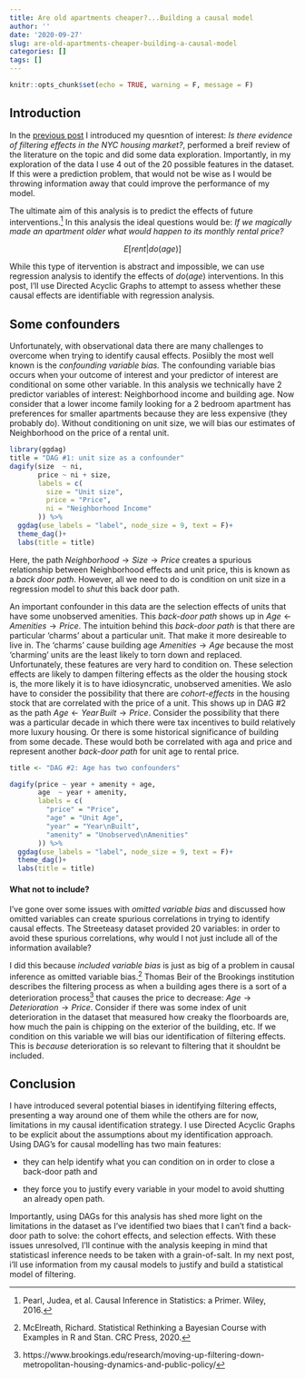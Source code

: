 ```yaml
---
title: Are old apartments cheaper?...Building a causal model
author: ''
date: '2020-09-27'
slug: are-old-apartments-cheaper-building-a-causal-model
categories: []
tags: []
---
```


```r
knitr::opts_chunk$set(echo = TRUE, warning = F, message = F)
```


## Introduction

In the [previous post](https://tfarley10.github.io/2020/09/26/are-old-apartments-cheaper-part-1/) I introduced my quesntion of interest: *Is there evidence of filtering effects in the NYC housing market?*, performed a breif review of the literature on the topic and did some data exploration. Importantly, in my exploration of the data I use 4 out of the 20 possible features in the dataset. If this were a prediction problem, that would not be wise as I would be throwing information away that could improve the performance of my model. 

The ultimate aim of this analysis is to predict the effects of future interventions.[^2] In this analysis the ideal questions would be: *If we magically made an apartment older what would happen to its monthly rental price?* 

$$E[rent|do(age)]$$

While this type of itervention is abstract and impossible, we can use regression analysis to identify the effects of  $do(age)$ interventions. In this post, I'll use Directed Acyclic Graphs to attempt to assess whether these causal effects are identifiable with regression analysis. 

## Some confounders

Unfortunately, with observational data there are many challenges to overcome when trying to identify causal effects. Posiibly the most well known is the *confounding variable bias.* The confounding variable bias occurs when your outcome of interest and your predictor of interest are conditional on some other variable. In this analysis we technically have 2 predictor variables of interest: Neighborhood income and building age. Now consider that a lower income family  looking for a 2 bedroom apartment has preferences for smaller apartments because they are less expensive (they probably do). Without conditioning on unit size, we will bias our estimates of Neighborhood on the price of a rental unit. 

```r

library(ggdag)
title = "DAG #1: unit size as a confounder"
dagify(size  ~ ni,
       price ~ ni + size,
       labels = c(
         size = "Unit size",
         price = "Price",
         ni = "Neighborhood Income"
       )) %>% 
  ggdag(use_labels = "label", node_size = 9, text = F)+
  theme_dag()+
  labs(title = title)


```

Here, the path $Neighborhood\rightarrow Size\rightarrow Price$ creates a spurious relationship between Neighborhood effects and unit price, this is known as a *back door path*. However, all we need to do is condition on unit size in a regression model to *shut* this back door path. 

An important confounder in this data are the selection effects of units that have some unobserved amenities. This *back-door path* shows up in $Age\leftarrow Amenities\rightarrow Price$. The intuition behind this *back-door path* is that there are particular 'charms' about a particular unit. That make it more desireable to live in. The 'charms' cause building age $Amenities \rightarrow Age$ because the most 'charming' units are the least likely to torn down and replaced. Unfortunately, these features are very hard to condition on.  These selection effects are likely to dampen filtering effects as the older the housing stock is, the more likely it is to have idiosyncratic, unobserved amenities. 
We aslo have to consider the possibility that there are *cohort-effects* in  the housing stock that are correlated with the price of a unit. This shows up in DAG #2 as the path $Age \leftarrow Year\, Built \rightarrow Price$. Consider the possibility that there was a particular decade in which there were tax incentives to build relatively more luxury housing. Or there is some historical significance of building from some decade. These would both be correlated with aga and price and represent another *back-door path* for unit age to rental price. 
```r

title <- "DAG #2: Age has two confounders"

dagify(price ~ year + amenity + age,
       age  ~ year + amenity,
       labels = c(
         "price" = "Price",
         "age" = "Unit Age",
         "year" = "Year\nBuilt",
         "amenity" = "Unobserved\nAmenities"
       )) %>% 
  ggdag(use_labels = "label", node_size = 9, text = F)+
  theme_dag()+
  labs(title = title)
```




#### What not to include?

I've gone over some issues with *omitted variable bias* and discussed how omitted variables can create spurious correlations in trying to identify causal effects. The Streeteasy dataset provided 20 variables: in order to avoid these spurious correlations, why would I not just include all of the information available? 

I did this because *included variable bias* is just as big of a problem in causal inference as omitted variable bias.[^3] Thomas Beir of the Brookings institution describes the filtering process as when a building ages there is a sort of a deterioration process[^4] that causes the price to decrease: $Age\rightarrow Deterioration\rightarrow Price$.
Consider if there was some index of unit deterioration in the dataset that measured how creaky the floorboards are, how much the pain is chipping on the exterior of the building, etc. If we condition on this variable we will bias our identification of filtering effects. This is *because* deterioration is so relevant to filtering that it shouldnt be included. 



## Conclusion

I have introduced several potential biases in identifying filtering effects, presenting a way around one of them while the others are for now, limitations in my causal identification strategy. I use Directed Acyclic Graphs to be explicit about the assumptions about my identification approach. Using DAG's for causal modelling has two main features:

- they can help identify what you can condition on in order to close a back-door path and 

- they force you to justify every variable in your model to avoid shutting an already open path.

Importantly, using DAGs for this analysis has shed more light on the limitations in the dataset as I've identified two biaes that I can't find a back-door path to solve: the cohort effects, and selection effects. With these issues unresolved, I'll continue with the analysis keeping in mind that statisticasl inference needs to be taken with a grain-of-salt. In my next post, i'll use information from my causal models to justify and build a statistical model of filtering.






[^1]:[Johns Hopkins and Furman Center look at differential investment by landlords](https://www.urban.org/sites/default/files/publication/24251/412967-Maintenance-and-Investment-in-Small-Rental-Properties-Findings-from-New-York-City-and-Baltimore.PDF)
[^2]: Pearl, Judea, et al. Causal Inference in Statistics: a Primer. Wiley, 2016. 
[^3]: McElreath, Richard. Statistical Rethinking a Bayesian Course with Examples in R and Stan. CRC Press, 2020.
[^4]: https://www.brookings.edu/research/moving-up-filtering-down-metropolitan-housing-dynamics-and-public-policy/
